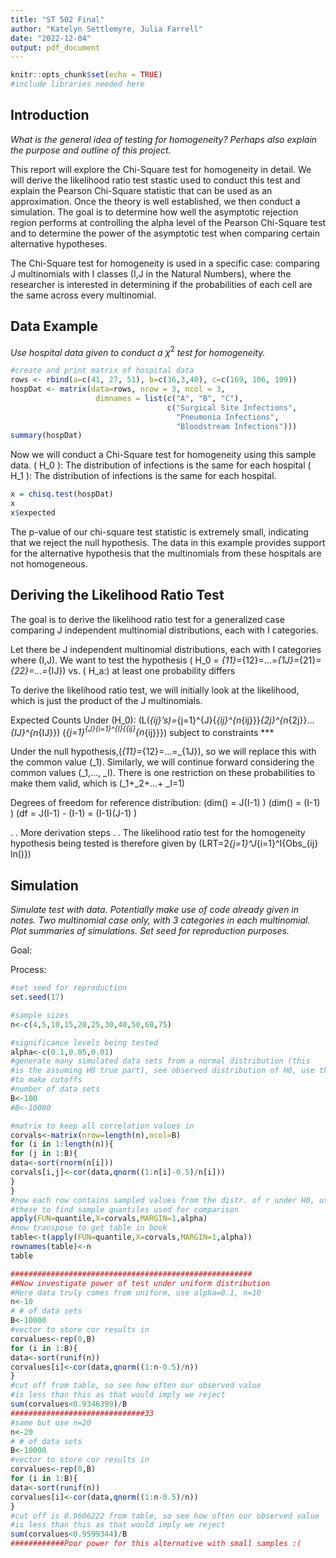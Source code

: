 ```yaml
---
title: "ST 502 Final"
author: "Katelyn Settlemyre, Julia Farrell"
date: "2022-12-04"
output: pdf_document
---
```


```r
knitr::opts_chunk$set(echo = TRUE)
#include libraries needed here

```

## Introduction

_What is the general idea of testing for homogeneity? Perhaps also explain the purpose and outline of this project._

This report will explore the Chi-Square test for homogeneity in detail. We will derive the likelihood ratio test stastic used to conduct this test and explain the Pearson Chi-Square statistic that can be used as an approximation. Once the theory is well established, we then conduct a simulation. The goal is to determine how well the asymptotic rejection region performs at controlling the alpha level of the Pearson Chi-Square test and to determine the power of the asymptotic test when comparing certain alternative hypotheses.

The Chi-Square test for homogeneity is used in a specific case: comparing J multinomials with I classes (I,J in the Natural Numbers), where the researcher is interested in determining if the probabilities of each cell are the same across every multinomial.


## Data Example

_Use hospital data given to conduct a_ $\chi^2$ _test for homogeneity._
```r
#create and print matrix of hospital data
rows <- rbind(a=c(41, 27, 51), b=c(36,3,40), c=c(169, 106, 109))
hospDat <- matrix(data=rows, nrow = 3, ncol = 3, 
                   dimnames = list(c("A", "B", "C"), 
                                   c("Surgical Site Infections", 
                                     "Pneumonia Infections", 
                                     "Bloodstream Infections")))
summary(hospDat)
```
Now we will conduct a Chi-Square test for homogeneity using this sample data. \( H_0 \): The distribution of infections is the same for each hospital
\( H_1 \): The distribution of infections is \textbf{not} the same for each hospital.
```r
x = chisq.test(hospDat)
x
x$expected
```
The p-value of our chi-square test statistic is extremely small, indicating that we reject the null hypothesis. The data in this example provides support for the alternative hypothesis that the multinomials from these hospitals are not homogeneous.

## Deriving the Likelihood Ratio Test
The goal is to derive the likelihood ratio test for a generalized case comparing J independent multinomial distributions, each with I categories.

Let there be J independent multinomial distributions, each with I categories where \(I,J\in \mathbb{N}\). We want to test the hypothesis \( H_0 = \pi_{11}=\pi_{12}=...=\pi_{1J}=\pi_{21}=\pi_{22}=...=\pi_{IJ}\) vs. \( H_a:\) at least one probability differs

To derive the likelihood ratio test, we will initially look at the likelihood, which is just the product of the J multinomials.

Expected Counts Under \(H_0\):
\(L(\pi_{ij}'s)=\prod_{j=1}^{J}{\binom{0}{0}\cdot \pi_{ij}^{n_{ij}}}\cdot\pi_{2j}^{n_{2j}}\cdot ... \cdot\pi_{IJ}^{n_{IJ}}\)
\(\propto \prod_{j=1}^{J}\prod_{i=1}^{I}{\pi_{ij}^{n_{ij}}}\)
subject to constraints ***

Under the null hypothesis,\(\pi_{11}=\pi_{12}=...=\pi_{1J}\), so we will replace this with the common value \(\pi_1\). Similarly, we will continue forward considering the common values \(\pi_1,..., \pi_I\). There is one restriction on these probabilities to make them valid, which is \(\pi_1+\pi_2+...+ \pi_I=1\)

Degrees of freedom for reference distribution: 
\(dim(\Omega) = J\cdot (I-1) \)
\(dim(\omega) = (I-1) \)
\(df = J(I-1) - (I-1) = (I-1)(J-1) \)

.
. More derivation steps
.
.
The likelihood ratio test for the homogeneity hypothesis being tested is therefore given by \(LRT=2\sum_{j=1}^J\sum_{i=1}^I{Obs_{ij} \cdot ln(\frac{Obs_{ij}}{Exp_{ij}})}\)

## Simulation

_Simulate test with data. Potentially make use of code already given in notes. Two multinomial case only, with 3 categories in each multinomial. Plot summaries of simulations. Set seed for reproduction purposes._

Goal:

Process:

```r
#set seed for reproduction
set.seed(17)

#sample sizes
n<-c(4,5,10,15,20,25,30,40,50,60,75)

#significance levels being tested
alpha<-c(0.1,0.05,0.01)
#generate many simulated data sets from a normal distribution (this
#is the assuming H0 true part), see observed distribution of H0, use this
#to make cutoffs
#number of data sets
B<-100
#B<-10000

#matrix to keep all correlation values in
corvals<-matrix(nrow=length(n),ncol=B)
for (i in 1:length(n)){
for (j in 1:B){
data<-sort(rnorm(n[i]))
corvals[i,j]<-cor(data,qnorm((1:n[i]-0.5)/n[i]))
}
}
#now each row contains sampled values from the distr. of r under H0, use
#these to find sample quantiles used for comparison
apply(FUN=quantile,X=corvals,MARGIN=1,alpha)
#now transpose to get table in book
table<-t(apply(FUN=quantile,X=corvals,MARGIN=1,alpha))
rownames(table)<-n
table

######################################################
##Now investigate power of test under uniform distribution
#Here data truly comes from uniform, use alpha=0.1, n=10
n<-10
# # of data sets
B<-10000
#vector to store cor results in
corvalues<-rep(0,B)
for (i in 1:B){
data<-sort(runif(n))
corvalues[i]<-cor(data,qnorm((1:n-0.5)/n))
}
#cut off from table, so see how often our observed value
#is less than this as that would imply we reject
sum(corvalues<0.9346399)/B
##############################33
#same but use n=20
n<-20
# # of data sets
B<-10000
#vector to store cor results in
corvalues<-rep(0,B)
for (i in 1:B){
data<-sort(runif(n))
corvalues[i]<-cor(data,qnorm((1:n-0.5)/n))
}
#cut off is 0.9606222 from table, so see how often our observed value
#is less than this as that would imply we reject
sum(corvalues<0.9599344)/B
############Poor power for this alternative with small samples :(


```

